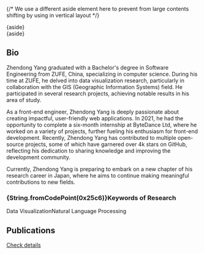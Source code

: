 


{/* We use a different aside element here to prevent from large contents shifting by using <AsideStart> in vertical layout */}

<AsideStart>
  <div className="hidden xl:contents">
    {aside}
  </div>
</AsideStart>
<div className="xl:hidden -mx-14 -mt-8 mb-8">
  {aside}
</div>


## Bio

Zhendong Yang graduated with a Bachelor's degree in Software Engineering from ZUFE, China, specializing in computer science.
During his time at ZUFE, he delved into data visualization research, particularly in collaboration with the GIS (Geographic Information Systems) field.
He participated in several research projects, achieving notable results in his area of study.

As a front-end engineer, Zhendong Yang is deeply passionate about creating impactful, user-friendly web applications.
In 2021, he had the opportunity to complete a six-month internship at ByteDance Ltd,
where he worked on a variety of projects, further fueling his enthusiasm for front-end development. 
Recently, Zhendong Yang has contributed to multiple open-source projects,
some of which have garnered over 4k stars on GitHub,
reflecting his dedication to sharing knowledge and improving the development community.

Currently, Zhendong Yang is preparing to embark on a new chapter of his research career in Japan,
where he aims to continue making meaningful contributions to new fields.


<h3><span aria-hidden="true" className="inline-block px-1 select-none">{String.fromCodePoint(0x25c6)}</span>Keywords of Research</h3>

<Balancer ratio={1} as="p" className="my-6 text-gray-900 leading-8">
  <span className="portrait:whitespace-nowrap">Data Visualization<Splitter />Natural Language Processing</span>
</Balancer>

## Publications


<PublicationList publications={publications.Journal_Papers.concat(publications.Conference_Papers)} limit={5} rich={false} />

[Check details](/publications)

